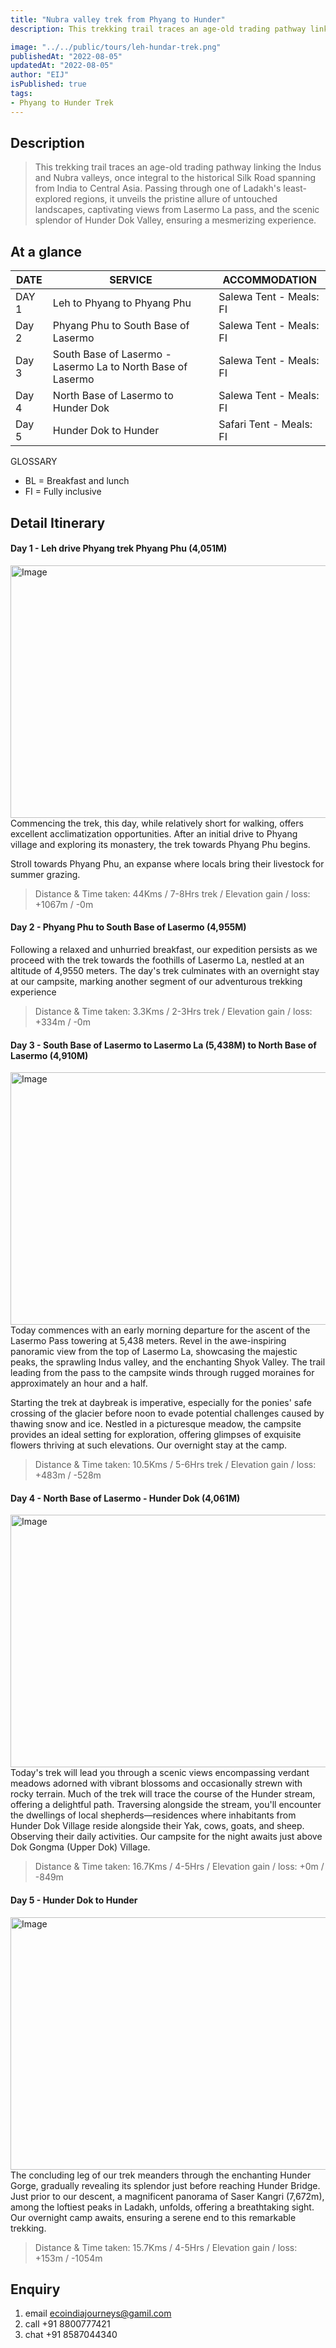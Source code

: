 ```yaml
---
title: "Nubra valley trek from Phyang to Hunder"
description: This trekking trail traces an age-old trading pathway linking the Indus and Nubra valleys, once integral to the historical Silk Road spanning from India to Central Asia. Passing through one of Ladakh's least-explored regions, it unveils the pristine allure of untouched landscapes, captivating views from Lasermo La pass, and the scenic splendor of Hunder Dok Valley, ensuring a mesmerizing experience. 

image: "../../public/tours/leh-hundar-trek.png"
publishedAt: "2022-08-05"
updatedAt: "2022-08-05"
author: "EIJ"
isPublished: true
tags: 
- Phyang to Hunder Trek
---
```


## Description
> This trekking trail traces an age-old trading pathway linking the Indus and Nubra valleys, once integral to the historical Silk Road spanning from India to Central Asia. Passing through one of Ladakh's least-explored regions, it unveils the pristine allure of untouched landscapes, captivating views from Lasermo La pass, and the scenic splendor of Hunder Dok Valley, ensuring a mesmerizing experience.  

## At a glance

| DATE   | SERVICE                                             | ACCOMMODATION                  |
| -------|-----------------------------------------------------|--------------------------------|
| DAY 1  | Leh to Phyang to Phyang Phu                        | Salewa Tent - Meals: FI  |
| Day 2  | Phyang Phu to South Base of Lasermo                             | Salewa Tent - Meals: FI              |
| Day 3  | South Base of Lasermo - Lasermo La to North Base of Lasermo      | Salewa Tent - Meals: FI            |
| Day 4  | North Base of Lasermo to Hunder Dok        | Salewa Tent - Meals: FI              |
| Day 5  | Hunder Dok to Hunder                 | Safari Tent - Meals: FI            |


GLOSSARY
- BL = Breakfast and lunch
- FI = Fully inclusive
  
## Detail Itinerary

#### Day 1 - Leh drive Phyang trek Phyang Phu (4,051M)
<Image
  src="/tours/phyang-gompa.png"
  width="718"
  height="404"
  alt="Image"
  sizes="100vw"
/>
Commencing the trek, this day, while relatively short for walking, offers excellent acclimatization opportunities. After an initial drive to Phyang village and exploring its monastery, the trek towards Phyang Phu begins.

Stroll towards Phyang Phu, an expanse where locals bring their livestock for summer grazing.
> Distance & Time taken: 44Kms / 7-8Hrs trek / Elevation gain / loss: +1067m / -0m

#### Day 2 - Phyang Phu to South Base of Lasermo (4,955M)
Following a relaxed and unhurried breakfast, our expedition persists as we proceed with the trek towards the foothills of Lasermo La, nestled at an altitude of 4,9550 meters. The day's trek culminates with an overnight stay at our campsite, marking another segment of our adventurous trekking experience
> Distance & Time taken: 3.3Kms / 2-3Hrs trek / Elevation gain / loss: +334m / -0m

#### Day 3 - South Base of Lasermo to Lasermo La (5,438M) to North Base of Lasermo (4,910M)
<Image
  src="/tours/lasermola.png"
  width="718"
  height="404"
  alt="Image"
  sizes="100vw"
/>
Today commences with an early morning departure for the ascent of the Lasermo Pass towering at 5,438 meters. Revel in the awe-inspiring panoramic view from the top of Lasermo La, showcasing the majestic peaks, the sprawling Indus valley, and the enchanting Shyok Valley. The trail leading from the pass to the campsite winds through rugged moraines for approximately an hour and a half. 

Starting the trek at daybreak is imperative, especially for the ponies' safe crossing of the glacier before noon to evade potential challenges caused by thawing snow and ice. Nestled in a picturesque meadow, the campsite provides an ideal setting for exploration, offering glimpses of exquisite flowers thriving at such elevations. Our overnight stay at the camp.
> Distance & Time taken: 10.5Kms / 5-6Hrs trek / Elevation gain / loss: +483m / -528m


#### Day 4 - North Base of Lasermo - Hunder Dok (4,061M)
<Image
  src="/tours/hunderdok.png"
  width="718"
  height="404"
  alt="Image"
  sizes="100vw"
/>
Today's trek will lead you through a scenic views encompassing verdant meadows adorned with vibrant blossoms and occasionally strewn with rocky terrain. Much of the trek will trace the course of the Hunder stream, offering a delightful path. Traversing alongside the stream, you'll encounter the dwellings of local shepherds—residences where inhabitants from Hunder Dok Village reside alongside their Yak, cows, goats, and sheep. Observing their daily activities. Our campsite for the night awaits just above Dok Gongma (Upper Dok) Village. 
> Distance & Time taken: 16.7Kms / 4-5Hrs / Elevation gain / loss: +0m / -849m

#### Day 5 - Hunder Dok to Hunder
<Image
  src="/tours/hunder.png"
  width="718"
  height="404"
  alt="Image"
  sizes="100vw"
/>
The concluding leg of our trek meanders through the enchanting Hunder Gorge, gradually revealing its splendor just before reaching Hunder Bridge. Just prior to our descent, a magnificent panorama of Saser Kangri (7,672m), among the loftiest peaks in Ladakh, unfolds, offering a breathtaking sight. Our overnight camp awaits, ensuring a serene end to this remarkable trekking.
> Distance & Time taken: 15.7Kms / 4-5Hrs / Elevation gain / loss: +153m / -1054m


## Enquiry
1.  email ecoindiajourneys@gamil.com
2.  call +91 8800777421
3.  chat +91 8587044340

